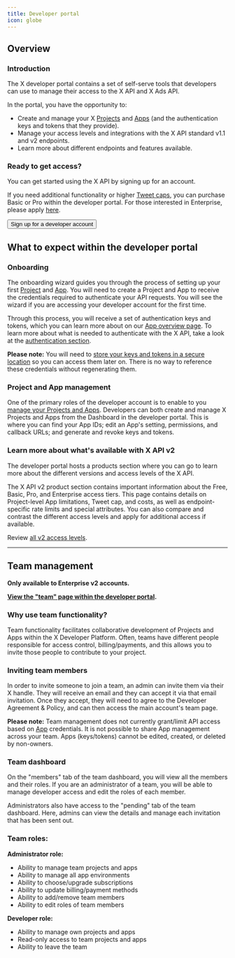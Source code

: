 ```yaml
---
title: Developer portal
icon: globe
---
```


## Overview

### Introduction

The X developer portal contains a set of self-serve tools that developers can use to manage their access to the X API and X Ads API.

In the portal, you have the opportunity to:

- Create and manage your X [Projects](/resources/fundamentals/projects) and [Apps](/resources/fundamentals/developer-apps) (and the authentication keys and tokens that they provide).
- Manage your access levels and integrations with the X API standard v1.1 and v2 endpoints.
- Learn more about different endpoints and features available.

### Ready to get access?

You can get started using the X API by signing up for an account.

If you need additional functionality or higher [Tweet caps](/x-api/fundamentals/post-cap), you can purchase Basic or Pro within the developer portal. For those interested in Enterprise, please apply [here](https://docs.google.com/forms/d/e/1FAIpQLScO3bczKWO2jFHyVZJUSEGfdyfFaqt2MvmOfl_aJp0KxMqtDA/viewform).

<Button href="https://developer.x.com/en/portal/dashboard">
  Sign up for a developer account
</Button>

## What to expect within the developer portal

### Onboarding

The onboarding wizard guides you through the process of setting up your first [Project](/resources/fundamentals/projects/overview.html) and [App](/resources/fundamentals/developer-apps/overview.html). You will need to create a Project and App to receive the credentials required to authenticate your API requests. You will see the wizard if you are accessing your developer account for the first time.

Through this process, you will receive a set of authentication keys and tokens, which you can learn more about on our [App overview page](/resources/fundamentals/developer-apps/overview). To learn more about what is needed to authenticate with the X API, take a look at the [authentication section](/resources/fundamentals/authentication).

**Please note:** You will need to [store your keys and tokens in a secure location](/resources/fundamentals/authentication#authentication-best-practices) so you can access them later on. There is no way to reference these credentials without regenerating them.

### Project and App management

One of the primary roles of the developer account is to enable to you [manage your Projects and Apps](/resources/fundamentals/developer-apps/app-management). Developers can both create and manage X Projects and Apps from the Dashboard in the developer portal. This is where you can find your App IDs; edit an App's setting, permissions, and callback URLs; and generate and revoke keys and tokens.

### Learn more about what's available with X API v2

The developer portal hosts a products section where you can go to learn more about the different versions and access levels of the X API.

The X API v2 product section contains important information about the Free, Basic, Pro, and Enterprise access tiers. This page contains details on Project-level App limitations, Tweet cap, and costs, as well as endpoint-specific rate limits and special attributes. You can also compare and contrast the different access levels and apply for additional access if available.

Review [all v2 access levels](/x-api/introduction#access-levels).

---

## Team management

**Only available to Enterprise v2 accounts.**

**[View the "team" page within the developer portal](https://developer.twitter.com/en/portal/teams).**

### Why use team functionality?

Team functionality facilitates collaborative development of Projects and Apps within the X Developer Platform. Often, teams have different people responsible for access control, billing/payments, and this allows you to invite those people to contribute to your project.

### Inviting team members

In order to invite someone to join a team, an admin can invite them via their X handle. They will receive an email and they can accept it via that email invitation. Once they accept, they will need to agree to the Developer Agreement & Policy, and can then access the main account's team page.

**Please note:** Team management does not currently grant/limit API access based on [App](/resources/fundamentals/developer-apps/overview.html) credentials. It is not possible to share App management across your team. Apps (keys/tokens) cannot be edited, created, or deleted by non-owners.

### Team dashboard

On the "members" tab of the team dashboard, you will view all the members and their roles. If you are an administrator of a team, you will be able to manage developer access and edit the roles of each member.

Administrators also have access to the "pending" tab of the team dashboard. Here, admins can view the details and manage each invitation that has been sent out.

### Team roles:

**Administrator role:**

- Ability to manage team projects and apps
- Ability to manage all app environments
- Ability to choose/upgrade subscriptions
- Ability to update billing/payment methods
- Ability to add/remove team members
- Ability to edit roles of team members

**Developer role:**

- Ability to manage own projects and apps
- Read-only access to team projects and apps
- Ability to leave the team
